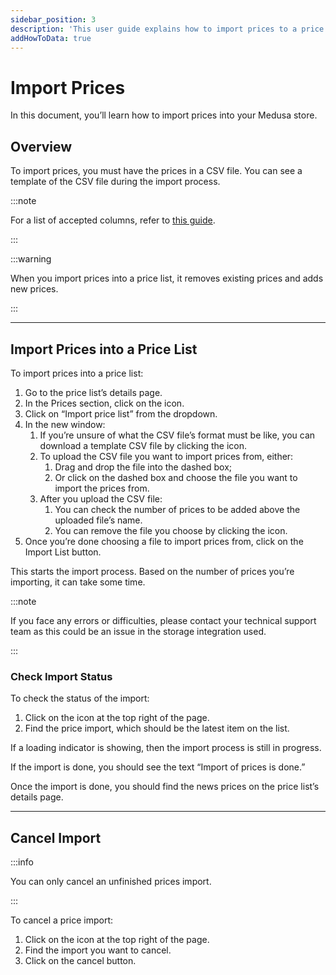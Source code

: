 ```yaml
---
sidebar_position: 3
description: 'This user guide explains how to import prices to a price list on the Medusa admin.'
addHowToData: true
---
```



# Import Prices

In this document, you’ll learn how to import prices into your Medusa store.

## Overview

To import prices, you must have the prices in a CSV file. You can see a template of the CSV file during the import process.

:::note

For a list of accepted columns, refer to [this guide](../../modules/price-lists/admin/_import-prices.mdx#csv-file).

:::

:::warning

When you import prices into a price list, it removes existing prices and adds new prices.

:::

---

## Import Prices into a Price List

To import prices into a price list:

1. Go to the price list’s details page.
2. In the Prices section, click on the <UiIcon lightIcon="https://res.cloudinary.com/dza7lstvk/image/upload/v1667999308/Medusa%20Docs/UI%20Icons/1ordBC6_ssysel.png" darkIcon="https://res.cloudinary.com/dza7lstvk/image/upload/v1667999326/Medusa%20Docs/UI%20Icons/dSwWYBH_stzgoi.png" alt="three dots" /> icon.
3. Click on “Import price list” from the dropdown.
4. In the new window:
    1. If you’re unsure of what the CSV file’s format must be like, you can download a template CSV file by clicking the <UiIcon lightIcon="https://res.cloudinary.com/dza7lstvk/image/upload/v1667999458/Medusa%20Docs/UI%20Icons/fhRqHS3_kwmafj.png" darkIcon="https://res.cloudinary.com/dza7lstvk/image/upload/v1667999472/Medusa%20Docs/UI%20Icons/HdVNMNy_qrk8ez.png" alt="download" /> icon.
    2. To upload the CSV file you want to import prices from, either:
        1. Drag and drop the file into the dashed box;
        2. Or click on the dashed box and choose the file you want to import the prices from.
    3. After you upload the CSV file:
        1. You can check the number of prices to be added above the uploaded file’s name.
        2. You can remove the file you choose by clicking the <UiIcon lightIcon="https://res.cloudinary.com/dza7lstvk/image/upload/v1667999273/Medusa%20Docs/UI%20Icons/7hztVhj_mj6mxu.png" darkIcon="https://res.cloudinary.com/dza7lstvk/image/upload/v1667999290/Medusa%20Docs/UI%20Icons/1yp4PNt_vzwnhf.png" alt="trash" /> icon.
5. Once you’re done choosing a file to import prices from, click on the Import List button.

This starts the import process. Based on the number of prices you’re importing, it can take some time.

:::note

If you face any errors or difficulties, please contact your technical support team as this could be an issue in the storage integration used.

:::

### Check Import Status

To check the status of the import:

1. Click on the <UiIcon lightIcon="https://res.cloudinary.com/dza7lstvk/image/upload/v1667999016/Medusa%20Docs/UI%20Icons/mWhpxNX_xteuos.png" darkIcon="https://res.cloudinary.com/dza7lstvk/image/upload/v1667999044/Medusa%20Docs/UI%20Icons/tE8LOXk_puyrib.png" alt="bell" /> icon at the top right of the page.
2. Find the price import, which should be the latest item on the list.

If a loading indicator is showing, then the import process is still in progress.

If the import is done, you should see the text “Import of prices is done.”

Once the import is done, you should find the news prices on the price list’s details page.

---

## Cancel Import

:::info

You can only cancel an unfinished prices import.

:::

To cancel a price import:

1. Click on the <UiIcon lightIcon="https://res.cloudinary.com/dza7lstvk/image/upload/v1667999016/Medusa%20Docs/UI%20Icons/mWhpxNX_xteuos.png" darkIcon="https://res.cloudinary.com/dza7lstvk/image/upload/v1667999044/Medusa%20Docs/UI%20Icons/tE8LOXk_puyrib.png" alt="bell" /> icon at the top right of the page.
2. Find the import you want to cancel.
3. Click on the cancel button.